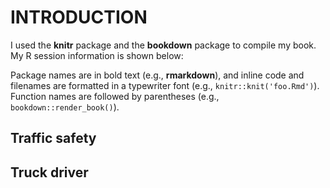 # INTRODUCTION

I used the **knitr**\index{knitr} package and the **bookdown**\index{bookdown} package  to compile my book. My R session information is shown below:


Package names are in bold text (e.g., **rmarkdown**), and inline code and filenames are formatted in a typewriter font (e.g., `knitr::knit('foo.Rmd')`). Function names are followed by parentheses (e.g., `bookdown::render_book()`).

## Traffic safety




## Truck driver



